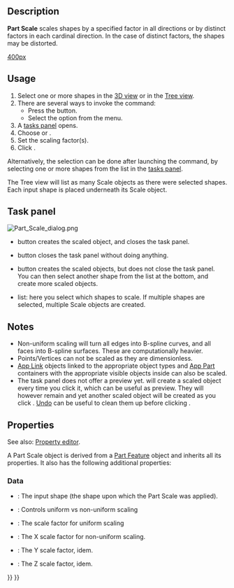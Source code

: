 <languages/>
<translate>

<!--T:1-->
{{Docnav
|[[Part_Mirror|Mirror]]
|[[Part_Fillet|Fillet]]
|[[Part_Workbench|Part]]
|IconL=Part_Mirror.svg
|IconR=Part_Fillet.svg
|IconC=Workbench_Part.svg
}}

<!--T:2-->
{{GuiCommand
|Name=Part Scale
|MenuLocation=Part → Scale...
|Workbenches=[[Part_Workbench|Part]]
|Version=1.0
|SeeAlso=[[Draft_Clone|Draft Clone]], [[Draft_Scale|Draft Scale]]
}}

== Description == <!--T:3-->

<!--T:4-->
'''Part Scale''' scales shapes by a specified factor in all directions or by distinct factors in each cardinal direction. In the case of distinct factors, the shapes may be distorted.

</translate>
[[image:Part_Scale_demo.png|400px]]
<translate>
<!--T:5-->
{{Caption|Examples of scaling}}

==Usage== <!--T:6-->

<!--T:7-->
# Select one or more shapes in the [[3D_view|3D view]] or in the [[Tree_view|Tree view]].
# There are several ways to invoke the command:
#* Press the {{Button|[[Image:Part_Scale.svg|16px]] [[Part_Scale|Scale...]]}} button.
#* Select the {{MenuCommand|Part → [[Image:Part_Scale.svg|16px]] Scale...}} option from the menu.
# A [[#Task_panel|tasks panel]] opens.
# Choose {{MenuCommand|Uniform Scaling}} or {{MenuCommand|Non-Uniform Scaling}}.
# Set the scaling factor(s).
# Click {{Button|OK}}.

<!--T:8-->
Alternatively, the selection can be done after launching the command, by selecting one or more shapes from the list in the [[#Task_panel|tasks panel]]. 

<!--T:9-->
The Tree view will list as many Scale objects as there were selected shapes. Each input shape is placed underneath its Scale object.

== Task panel == <!--T:10--> 

</translate>
[[Image:Part_Scale_dialog.png|thumb|right]]
<translate>

<!--T:11-->
* {{Button|OK}} button creates the scaled object, and closes the task panel.
* {{Button|Close}} button closes the task panel without doing anything.
* {{Button|Apply}} button creates the scaled objects, but does not close the task panel. You can then select another shape from the list at the bottom, and create more scaled objects.
* {{MenuCommand|Shape}} list: here you select which shapes to scale. If multiple shapes are selected, multiple Scale objects are created.

== Notes == <!--T:12--> 

<!--T:13-->
* Non-uniform scaling will turn all edges into B-spline curves, and all faces into B-spline surfaces. These are computationally heavier.
* Points/Vertices can not be scaled as they are dimensionless.
* [[App_Link|App Link]] objects linked to the appropriate object types and [[App_Part|App Part]] containers with the appropriate visible objects inside can also be scaled.
* The task panel does not offer a preview yet. {{Button|Apply}} will create a scaled object every time you click it, which can be useful as preview. They will however remain and yet another scaled object will be created as you click {{Button|OK}}. [[Std_Undo|Undo]] can be useful to clean them up before clicking {{Button|OK}}.

== Properties == <!--T:14-->

<!--T:15-->
See also: [[Property_editor|Property editor]].

<!--T:16-->
A Part Scale object is derived from a [[Part_Feature|Part Feature]] object and inherits all its properties. It also has the following additional properties:

=== Data === <!--T:17-->

<!--T:18-->
{{TitleProperty|Scale}}

<!--T:19-->
* {{PropertyData|Base|Link}}: The input shape (the shape upon which the Part Scale was applied).
* {{PropertyData|Uniform|Bool}}: Controls uniform vs non-uniform scaling
* {{PropertyData|Uniform Scale|Float}}: The scale factor for uniform scaling
* {{PropertyData|XScale|Float}}: The X scale factor for non-uniform scaling.
* {{PropertyData|YScale|Float}}: The Y scale factor, idem.
* {{PropertyData|ZScale|Float}}: The Z scale factor, idem.


<!--T:20-->
{{Docnav
|[[Part_Mirror|Mirror]]
|[[Part_Fillet|Fillet]]
|[[Part_Workbench|Part]]
|IconL=Part_Mirror.svg
|IconR=Part_Fillet.svg
|IconC=Workbench_Part.svg
}}

</translate>
{{Part_Tools_navi{{#translation:}}}}
{{Userdocnavi{{#translation:}}}}